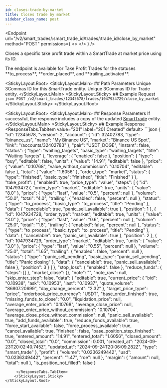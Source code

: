 ```yaml
---
id: closes-trade-by-market
title: Closes trade by market
sidebar_class_name: post
---
```



<Endpoint
  url="/v2/smart_trades/:smart_trade_id/trades/:trade_id/close_by_market"
  method="POST"
  permissions={
    <>
      <Permission title="Permission" description="SMART_TRADES_WRITE" />
      <Permission title="Security" description="SIGNED" />
    </>
  }
/>

Closes a specific take profit trade within a SmartTrade at market price using its ID.

<Informer variant="warning">
The endpoint is available for Take Profit Trades for the statuses **to_process**, **order_placed**, and **trailing_activated**.
</Informer>

<StickyLayout.Root>
    <StickyLayout.Main>
        ## Path Parameters
        <ApiParam name='smart_trade_id' type='integer' id="smart_trade_id" required>
        Unique 3Commas ID for this SmartTrade entity.
        </ApiParam>
        <ApiParam name='trade_id' type='integer' id="trade_id" required>
        Unique 3Commas ID for Trade entity.
        </ApiParam>
    </StickyLayout.Main>
    <StickyLayout.Sticky>
    ## Example Request
        ```json
        POST /v2/smart_trades/12345678/trades/1047934729/close_by_market
        ```
    </StickyLayout.Sticky>
</StickyLayout.Root>

<StickyLayout.Root>
    <StickyLayout.Main>
        ## Response Parameters
        If successful, the response includes a copy of the updated [SmartTrade](/docs/SmartTrade/0.%20SmartTrade%20entity.mdx) entity.
    </StickyLayout.Main>
    <StickyLayout.Sticky>
        ## Example Response
     <ResponseTabs.TabItem value="201" label="201 Created" default>
        ```json
{
    "id": 12345678,
    "version": 2,
    "account": {
        "id": 32402783,
        "type": "binance_us",
        "name": "My Binance US",
        "market": "Binance US Spot",
        "link": "/accounts/32402783"
    },
    "pair": "USDT_DOGE",
    "instant": false,
    "status": {
        "type": "waiting_targets",
        "basic_type": "waiting_targets",
        "title": "Waiting Targets"
    },
    "leverage": {
        "enabled": false
    },
    "position": {
        "type": "buy",
        "editable": false,
        "units": {
            "value": "14.91",
            "editable": false
        },
        "price": {
            "value": "0.10768",
            "value_without_commission": "0.10704",
            "editable": false
        },
        "total": {
            "value": "1.6056"
        },
        "order_type": "market",
        "status": {
            "type": "finished",
            "basic_type": "finished",
            "title": "Finished"
        }
    },
    "take_profit": {
        "enabled": true,
        "price_type": "value",
        "steps": [
            {
                "id": 1047934727,
                "order_type": "market",
                "editable": true,
                "units": {
                    "value": "8.0"
                },
                "price": {
                    "type": "last",
                    "value": "0.5",
                    "percent": null
                },
                "volume": "50.0",
                "total": "4.0",
                "trailing": {
                    "enabled": false,
                    "percent": null
                },
                "status": {
                    "type": "to_process",
                    "basic_type": "to_process",
                    "title": "Pending"
                },
                "data": {
                    "cancelable": true,
                    "panic_sell_available": true
                },
                "position": 1
            },
            {
                "id": 1047934728,
                "order_type": "market",
                "editable": true,
                "units": {
                    "value": "3.0"
                },
                "price": {
                    "type": "last",
                    "value": "0.6",
                    "percent": null
                },
                "volume": "25.0",
                "total": "1.8",
                "trailing": {
                    "enabled": false,
                    "percent": null
                },
                "status": {
                    "type": "to_process",
                    "basic_type": "to_process",
                    "title": "Pending"
                },
                "data": {
                    "cancelable": true,
                    "panic_sell_available": true
                },
                "position": 2
            },
            {
                "id": 1047934729,
                "order_type": "market",
                "editable": true,
                "units": {
                    "value": "3.0"
                },
                "price": {
                    "type": "last",
                    "value": "0.55",
                    "percent": null
                },
                "volume": "25.0",
                "total": "1.65",
                "trailing": {
                    "enabled": false,
                    "percent": null
                },
                "status": {
                    "type": "panic_sell_pending",
                    "basic_type": "panic_sell_pending",
                    "title": "Panic closing"
                },
                "data": {
                    "cancelable": true,
                    "panic_sell_available": false
                },
                "position": 3
            }
        ]
    },
    "stop_loss": {
        "enabled": false
    },
    "reduce_funds": {
        "steps": []
    },
    "market_close": {},
    "note": "",
    "note_raw": null,
    "skip_enter_step": false,
    "data": {
        "editable": true,
        "current_price": {
            "bid": "0.10938",
            "ask": "0.10953",
            "last": "0.10937",
            "quote_volume": "86807.20699",
            "day_change_percent": "2.32"
        },
        "target_price_type": "price",
        "orderbook_price_currency": "USDT",
        "base_order_finished": true,
        "missing_funds_to_close": "0.0",
        "liquidation_price": null,
        "average_enter_price": "0.10768",
        "average_close_price": null,
        "average_enter_price_without_commission": "0.10704",
        "average_close_price_without_commission": null,
        "panic_sell_available": true,
        "add_funds_available": true,
        "reduce_funds_available": true,
        "force_start_available": false,
        "force_process_available": true,
        "cancel_available": true,
        "finished": false,
        "base_position_step_finished": true,
        "entered_amount": "14.91",
        "entered_total": "1.6056",
        "closed_amount": "0.0",
        "closed_total": "0.0",
        "commission": 0.001,
        "created_at": "2024-09-23T20:02:40.745Z",
        "updated_at": "2024-09-24T20:06:09.282Z",
        "type": "smart_trade"
    },
    "profit": {
        "volume": "0.0236249442",
        "usd": "0.0236249442",
        "percent": "1.47",
        "roe": null
    },
    "margin": {
        "amount": null,
        "total": null
    },
    "is_position_not_filled": false
}

```
     </ResponseTabs.TabItem>
    </StickyLayout.Sticky>
</StickyLayout.Root>